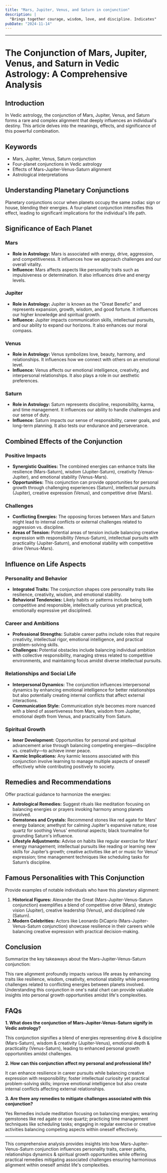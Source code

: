 ```yaml
---
title: "Mars, Jupiter, Venus, and Saturn in conjunction"
description: |
  "Brings together courage, wisdom, love, and discipline. Indicates"
pubDate: "2024-11-14"
---
```


---

# The Conjunction of Mars, Jupiter, Venus, and Saturn in Vedic Astrology: A Comprehensive Analysis

## Introduction

In Vedic astrology, the conjunction of Mars, Jupiter, Venus, and Saturn forms a rare and complex alignment that deeply influences an individual's destiny. This article delves into the meanings, effects, and significance of this powerful combination.

## Keywords

- Mars, Jupiter, Venus, Saturn conjunction
- Four-planet conjunctions in Vedic astrology
- Effects of Mars-Jupiter-Venus-Saturn alignment
- Astrological interpretations

## Understanding Planetary Conjunctions

Planetary conjunctions occur when planets occupy the same zodiac sign or house, blending their energies. A four-planet conjunction intensifies this effect, leading to significant implications for the individual's life path.

## Significance of Each Planet

### Mars

- **Role in Astrology:** Mars is associated with energy, drive, aggression, and competitiveness. It influences how we approach challenges and our overall vitality.
- **Influence:** Mars affects aspects like personality traits such as impulsiveness or determination. It also influences drive and energy levels.

### Jupiter

- **Role in Astrology:** Jupiter is known as the "Great Benefic" and represents expansion, growth, wisdom, and good fortune. It influences our higher knowledge and spiritual growth.
- **Influence:** Jupiter impacts communication skills, intellectual pursuits, and our ability to expand our horizons. It also enhances our moral compass.

### Venus

- **Role in Astrology:** Venus symbolizes love, beauty, harmony, and relationships. It influences how we connect with others on an emotional level.
- **Influence:** Venus affects our emotional intelligence, creativity, and interpersonal relationships. It also plays a role in our aesthetic preferences.

### Saturn

- **Role in Astrology:** Saturn represents discipline, responsibility, karma, and time management. It influences our ability to handle challenges and our sense of duty.
- **Influence:** Saturn impacts our sense of responsibility, career goals, and long-term planning. It also tests our endurance and perseverance.

## Combined Effects of the Conjunction

### Positive Impacts

- **Synergistic Qualities:** The combined energies can enhance traits like resilience (Mars-Saturn), wisdom (Jupiter-Saturn), creativity (Venus-Jupiter), and emotional stability (Venus-Mars).
- **Opportunities:** This conjunction can provide opportunities for personal growth through challenging experiences (Saturn), intellectual pursuits (Jupiter), creative expression (Venus), and competitive drive (Mars).

### Challenges

- **Conflicting Energies:** The opposing forces between Mars and Saturn might lead to internal conflicts or external challenges related to aggression vs. discipline.
- **Areas of Tension:** Potential areas of tension include balancing creative expression with responsibility (Venus-Saturn), intellectual pursuits with practicality (Jupiter-Saturn), and emotional stability with competitive drive (Venus-Mars).

## Influence on Life Aspects

### Personality and Behavior

- **Integrated Traits:** The conjunction shapes core personality traits like resilience, creativity, wisdom, and emotional stability.
- **Behavioral Tendencies:** Likely habits or patterns include being both competitive and responsible, intellectually curious yet practical, emotionally expressive yet disciplined.

### Career and Ambitions

- **Professional Strengths:** Suitable career paths include roles that require creativity, intellectual rigor, emotional intelligence, and practical problem-solving skills.
- **Challenges:** Potential obstacles include balancing individual ambition with collective responsibility, managing stress related to competitive environments, and maintaining focus amidst diverse intellectual pursuits.

### Relationships and Social Life

- **Interpersonal Dynamics:** The conjunction influences interpersonal dynamics by enhancing emotional intelligence for better relationships but also potentially creating internal conflicts that affect external interactions.
- **Communication Style:** Communication style becomes more nuanced with a blend of assertiveness from Mars, wisdom from Jupiter, emotional depth from Venus, and practicality from Saturn.

### Spiritual Growth

- **Inner Development:** Opportunities for personal and spiritual advancement arise through balancing competing energies—discipline vs. creativity—to achieve inner peace.
- **Karmic Implications:** Any karmic lessons associated with this conjunction involve learning to manage multiple aspects of oneself effectively while contributing positively to society.

## Remedies and Recommendations

Offer practical guidance to harmonize the energies:

- **Astrological Remedies:** Suggest rituals like meditation focusing on balancing energies or prayers invoking harmony among planets involved.
- **Gemstones and Crystals:** Recommend stones like red agate for Mars' energy balance; amethyst for calming Jupiter's expansive nature; rose quartz for soothing Venus' emotional aspects; black tourmaline for grounding Saturn's influence.
- **Lifestyle Adjustments:** Advise on habits like regular exercise for Mars’ energy management; intellectual pursuits like reading or learning new skills for Jupiter’s growth; creative activities like art or music for Venus’ expression; time management techniques like scheduling tasks for Saturn’s discipline.

## Famous Personalities with This Conjunction

Provide examples of notable individuals who have this planetary alignment:

1. **Historical Figures:** Alexander the Great (Mars-Jupiter-Venus-Saturn conjunction) exemplifies a blend of competitive drive (Mars), strategic vision (Jupiter), creative leadership (Venus), and disciplined rule (Saturn).
2. **Modern Celebrities:** Actors like Leonardo DiCaprio (Mars-Jupiter-Venus-Saturn conjunction) showcase resilience in their careers while balancing creative expression with practical decision-making.

## Conclusion

Summarize the key takeaways about the Mars-Jupiter-Venus-Saturn conjunction:

This rare alignment profoundly impacts various life areas by enhancing traits like resilience, wisdom, creativity, emotional stability while presenting challenges related to conflicting energies between planets involved. Understanding this conjunction in one's natal chart can provide valuable insights into personal growth opportunities amidst life's complexities.

## FAQs

**1. What does the conjunction of Mars-Jupiter-Venus-Saturn signify in Vedic astrology?**

This conjunction signifies a blend of energies representing drive & discipline (Mars-Saturn), wisdom & creativity (Jupiter-Venus), emotional depth & practicality (Venus-Saturn), leading to enhanced personal growth opportunities amidst challenges.

**2. How can this conjunction affect my personal and professional life?**

It can enhance resilience in career pursuits while balancing creative expression with responsibility; foster intellectual curiosity yet practical problem-solving skills; improve emotional intelligence but also create internal conflicts affecting external relationships.

**3. Are there any remedies to mitigate challenges associated with this conjunction?**

Yes Remedies include meditation focusing on balancing energies; wearing gemstones like red agate or rose quartz; practicing time management techniques like scheduling tasks; engaging in regular exercise or creative activities balancing competing aspects within oneself effectively.


---

This comprehensive analysis provides insights into how Mars-Jupiter-Venus-Saturn conjunction influences personality traits, career paths, relationships dynamics & spiritual growth opportunities while offering practical remedies mitigating associated challenges ensuring harmonious alignment within oneself amidst life's complexities.


